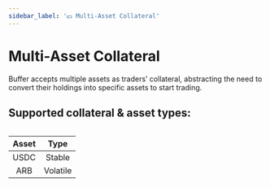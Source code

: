 ```yaml
---
sidebar_label: '💴 Multi-Asset Collateral'
---
```


# Multi-Asset Collateral
Buffer accepts multiple assets as traders’ collateral, abstracting the need to convert their holdings into specific assets to start trading. 

## Supported collateral & asset types:

<div>
<table className="collateral-table">

|    Asset                                        |          Type          | 
|:-----------------------------------------------:|:----------------------:|
|USDC                                             |          Stable        |
|ARB                                              |          Volatile      |

</table>
</div>
